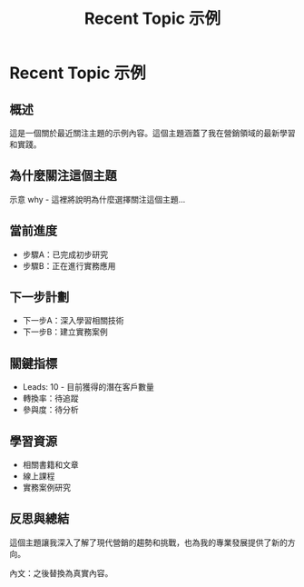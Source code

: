 ﻿---
title: "Recent Topic  示例"
category: "Marketing"
window: "2025-08  2025-10"
why: "示意 why"
progress: ["步驟A", "步驟B"]
next_steps: ["下一步A"]
metrics: ["Leads: 10"]
links: []
related_milestones: []
related_work: []
---

# Recent Topic  示例

## 概述

這是一個關於最近關注主題的示例內容。這個主題涵蓋了我在營銷領域的最新學習和實踐。

## 為什麼關注這個主題

示意 why - 這裡將說明為什麼選擇關注這個主題...

## 當前進度

- 步驟A：已完成初步研究
- 步驟B：正在進行實務應用

## 下一步計劃

- 下一步A：深入學習相關技術
- 下一步B：建立實務案例

## 關鍵指標

- Leads: 10 - 目前獲得的潛在客戶數量
- 轉換率：待追蹤
- 參與度：待分析

## 學習資源

- 相關書籍和文章
- 線上課程
- 實務案例研究

## 反思與總結

這個主題讓我深入了解了現代營銷的趨勢和挑戰，也為我的專業發展提供了新的方向。

內文：之後替換為真實內容。
